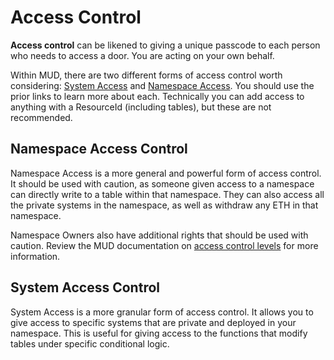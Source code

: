 # Access Control

**Access control** can be likened to giving a unique passcode to each person who
needs to access a door. You are acting on your own behalf.

Within MUD, there are two different forms of access control worth considering:
[System Access](https://mud.dev/world/systems#access-control) and
[Namespace Access](https://mud.dev/world/namespaces-access-control#access-control-levels).
You should use the prior links to learn more about each. Technically you can add
access to anything with a ResourceId (including tables), but these are not
recommended.

## Namespace Access Control

Namespace Access is a more general and powerful form of access control. It
should be used with caution, as someone given access to a namespace can directly
write to a table within that namespace. They can also access all the private
systems in the namespace, as well as withdraw any ETH in that namespace.

Namespace Owners also have additional rights that should be used with caution.
Review the MUD documentation on
[access control levels](https://mud.dev/world/namespaces-access-control#access-control-levels)
for more information.

## System Access Control

System Access is a more granular form of access control. It allows you to give
access to specific systems that are private and deployed in your namespace. This
is useful for giving access to the functions that modify tables under specific
conditional logic.

